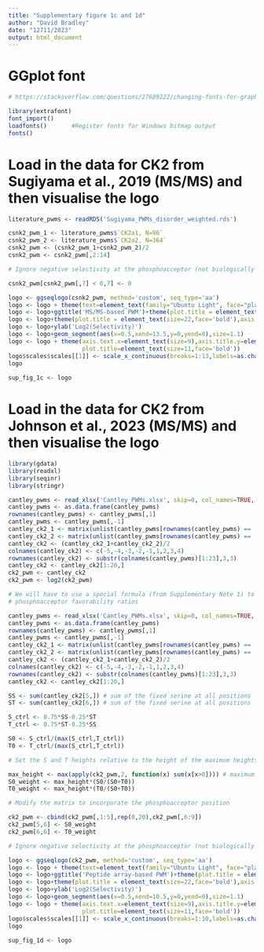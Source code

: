 ```yaml
---
title: "Supplementary figure 1c and 1d"
author: "David Bradley"
date: "12711/2023"
output: html_document
---
```


# GGplot font

```r

# https://stackoverflow.com/questions/27689222/changing-fonts-for-graphs-in-r

library(extrafont)
font_import()
loadfonts()       #Register fonts for Windows bitmap output
fonts() 

```

# Load in the data for CK2 from Sugiyama et al., 2019 (MS/MS) and then visualise the logo

```r

literature_pwms <- readRDS('Sugiyama_PWMs_disorder_weighted.rds')

csnk2_pwm_1 <- literature_pwms$`CK2a1, N=96`
csnk2_pwm_2 <- literature_pwms$`CK2a2, N=364`
csnk2_pwm <- (csnk2_pwm_1+csnk2_pwm_2)/2
csnk2_pwm <- csnk2_pwm[,2:14]

# Ignore negative selectivity at the phosphoacceptor (not biologically meaningful)

csnk2_pwm[csnk2_pwm[,7] < 0,7] <- 0

logo <- ggseqlogo(csnk2_pwm, method='custom', seq_type='aa')
logo <- logo + theme(text=element_text(family="Ubuntu Light", face="plain"))
logo <- logo+ggtitle('MS/MS-based PWM')+theme(plot.title = element_text(hjust = 0.5))+theme(legend.position = "none")
logo <- logo+theme(plot.title = element_text(size=22,face='bold'),axis.title=element_text(size=18,face="bold"))
logo <- logo+ylab('Log2(Selectivity)')
logo <- logo+geom_segment(aes(x=0.5,xend=13.5,y=0,yend=0),size=1.1)
logo <- logo + theme(axis.text.x=element_text(size=9),axis.title.y=element_text(size=10,face="plain"),axis.text.y = element_text(size=10),
                     plot.title=element_text(size=11,face='bold'))
logo$scales$scales[[1]] <- scale_x_continuous(breaks=1:13,labels=as.character(-6:6))
logo
  
sup_fig_1c <- logo

```

# Load in the data for CK2 from Johnson et al., 2023 (MS/MS) and then visualise the logo

```r

library(gdata)
library(readxl)
library(seqinr)
library(stringr)

cantley_pwms <- read_xlsx('Cantley_PWMs.xlsx', skip=0, col_names=TRUE, sheet=4)
cantley_pwms <- as.data.frame(cantley_pwms)
rownames(cantley_pwms) <- cantley_pwms[,1]
cantley_pwms <- cantley_pwms[,-1]
cantley_ck2_1 <- matrix(unlist(cantley_pwms[rownames(cantley_pwms) == 'CK2A1',]),nrow=23)
cantley_ck2_2 <- matrix(unlist(cantley_pwms[rownames(cantley_pwms) == 'CK2A2',]),nrow=23)
cantley_ck2 <- (cantley_ck2_1+cantley_ck2_2)/2 
colnames(cantley_ck2) <- c(-5,-4,-3,-2,-1,1,2,3,4)
rownames(cantley_ck2) <- substr(colnames(cantley_pwms)[1:23],3,3)
cantley_ck2 <- cantley_ck2[1:20,]
ck2_pwm <- cantley_ck2
ck2_pwm <- log2(ck2_pwm)

# We will have to use a special formula (from Supplementary Note 1) to extract the 
# phosphoacceptor favorability ratios

cantley_pwms <- read_xlsx('Cantley_PWMs.xlsx', skip=0, col_names=TRUE, sheet=2)
cantley_pwms <- as.data.frame(cantley_pwms)
rownames(cantley_pwms) <- cantley_pwms[,1]
cantley_pwms <- cantley_pwms[,-1]
cantley_ck2_1 <- matrix(unlist(cantley_pwms[rownames(cantley_pwms) == 'CK2A1',]),nrow=23)
cantley_ck2_2 <- matrix(unlist(cantley_pwms[rownames(cantley_pwms) == 'CK2A2',]),nrow=23)
cantley_ck2 <- (cantley_ck2_1+cantley_ck2_2)/2 
colnames(cantley_ck2) <- c(-5,-4,-3,-2,-1,1,2,3,4)
rownames(cantley_ck2) <- substr(colnames(cantley_pwms)[1:23],3,3)
cantley_ck2 <- cantley_ck2[1:20,]

SS <- sum(cantley_ck2[5,]) # sum of the fixed serine at all positions
ST <- sum(cantley_ck2[6,]) # sum of the fixed serine at all positions

S_ctrl <- 0.75*SS-0.25*ST
T_ctrl <- 0.75*ST-0.25*SS

S0 <- S_ctrl/(max(S_ctrl,T_ctrl))
T0 <- T_ctrl/(max(S_ctrl,T_ctrl))

# Set the S and T heights relative to the height of the maximum heights in the flanks

max_height <- max(apply(ck2_pwm,2, function(x) sum(x[x>0]))) # maximum positive height 
S0_weight <- max_height*(S0/(S0+T0))
T0_weight <- max_height*(T0/(S0+T0))

# Modify the matrix to incorporate the phosphoacceptor position

ck2_pwm <- cbind(ck2_pwm[,1:5],rep(0,20),ck2_pwm[,6:9])
ck2_pwm[5,6] <- S0_weight
ck2_pwm[6,6] <- T0_weight

# Ignore negative selectivity at the phosphoacceptor (not biologically meaningful)

logo <- ggseqlogo(ck2_pwm, method='custom', seq_type='aa')
logo <- logo + theme(text=element_text(family="Ubuntu Light", face="plain"))
logo <- logo+ggtitle('Peptide array-based PWM')+theme(plot.title = element_text(hjust = 0.5))+theme(legend.position = "none")
logo <- logo+theme(plot.title = element_text(size=22,face='bold'),axis.title=element_text(size=18,face="bold"))
logo <- logo+ylab('Log2(Selectivity)')
logo <- logo+geom_segment(aes(x=0.5,xend=10.5,y=0,yend=0),size=1.1)
logo <- logo + theme(axis.text.x=element_text(size=9),axis.title.y=element_text(size=10,face="plain"),axis.text.y = element_text(size=10),
                     plot.title=element_text(size=11,face='bold'))
logo$scales$scales[[1]] <- scale_x_continuous(breaks=1:10,labels=as.character(-5:4))
logo
  
sup_fig_1d <- logo

```



